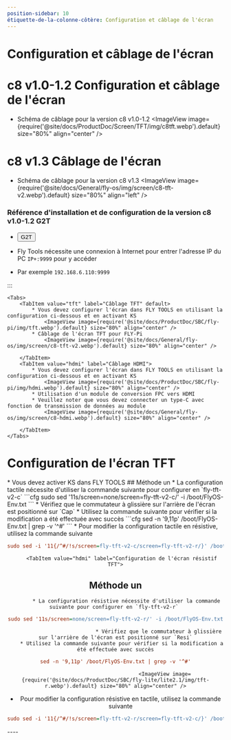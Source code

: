 ```yaml
---
position-sidebar: 10
étiquette-de-la-colonne-côtère: Configuration et câblage de l'écran
---
```


# Configuration et câblage de l'écran

# c8 v1.0-1.2 Configuration et câblage de l'écran

* Schéma de câblage pour la version c8 v1.0-1.2
<ImageView image={require('@site/docs/ProductDoc/Screen/TFT/img/c8tft.webp').default} size="80%" align="center" />

# c8 v1.3 Câblage de l'écran

* Schéma de câblage pour la version c8 v1.3
<ImageView image={require('@site/docs/General/fly-os/img/screen/c8-tft-v2.webp').default} size="80%" align="left" />

### Référence d'installation et de configuration de la version c8 v1.0-1.2 G2T
* <Button variant="contained" disableElevation href="/docs\ProductDoc\ExtensionBoard\fly-g2t\rpi">G2T</Button>

* Fly Tools nécessite une connexion à Internet pour entrer l'adresse IP du PC `IP+:9999` pour y accéder
* Par exemple `192.168.6.110:9999`

:::

    <Tabs>
        <TabItem value="tft" label="Câblage TFT" default>
            * Vous devez configurer l'écran dans FLY TOOLS en utilisant la configuration ci-dessous et en activant KS
                <ImageView image={require('@site/docs/ProductDoc/SBC/fly-pi/img/tft.webp').default} size="80%" align="center" />
            * Câblage de l'écran TFT pour FLY-Pi
                <ImageView image={require('@site/docs/General/fly-os/img/screen/c8-tft-v2.webp').default} size="80%" align="center" />

        </TabItem>
        <TabItem value="hdmi" label="Câblage HDMI">
            * Vous devez configurer l'écran dans FLY TOOLS en utilisant la configuration ci-dessous et en activant KS
                <ImageView image={require('@site/docs/ProductDoc/SBC/fly-pi/img/hdmi.webp').default} size="80%" align="center" />               
            * Utilisation d'un module de conversion FPC vers HDMI
            * Veuillez noter que vous devez connecter un type-C avec fonction de transmission de données au module
                <ImageView image={require('@site/docs/General/fly-os/img/screen/c8-hdmi.webp').default} size="80%" align="center" />

        </TabItem>
    </Tabs>

# Configuration de l'écran TFT

<Tabs>
    <TabItem value="tft" label="Écran TFT" default>
        * Vous devez activer KS dans FLY TOOLS
            <ImageView image={require('@site/docs/ProductDoc/SBC/fly-lite/lite2.1/img/ks.webp').default} size="80%" align="center" />
        <Tabs>
    <TabItem value="tft" label="Configuration de l'écran tactile TFT" default>
## Méthode un    
         * La configuration tactile nécessite d'utiliser la commande suivante pour configurer en `fly-tft-v2-c`
```cfg
sudo sed '11s/screen=none/screen=fly-tft-v2-c/' -i /boot/FlyOS-Env.txt
```
         * Vérifiez que le commutateur à glissière sur l'arrière de l'écran est positionné sur `Cap`
    * Utilisez la commande suivante pour vérifier si la modification a été effectuée avec succès
```cfg
sed -n '9,11p' /boot/FlyOS-Env.txt | grep -v '^#'
```
        <ImageView image={require('@site/docs/ProductDoc/SBC/fly-lite/lite2.1/img/tft-c.webp').default} size="80%" align="center" />
 * Pour modifier la configuration tactile en résistive, utilisez la commande suivante

```cfg
sudo sed -i '11{/^#/!s/screen=fly-tft-v2-c/screen=fly-tft-v2-r/}' /boot/FlyOS-Env.txt
``` 
</TabItem>

        <TabItem value="hdmi" label="Configuration de l'écran résistif TFT">
## Méthode un        
           * La configuration résistive nécessite d'utiliser la commande suivante pour configurer en `fly-tft-v2-r` 
```cfg
sudo sed '11s/screen=none/screen=fly-tft-v2-r/' -i /boot/FlyOS-Env.txt
```
                                * Vérifiez que le commutateur à glissière sur l'arrière de l'écran est positionné sur `Resi`
        * Utilisez la commande suivante pour vérifier si la modification a été effectuée avec succès
```cfg
sed -n '9,11p' /boot/FlyOS-Env.txt | grep -v '^#'
```
                                    <ImageView image={require('@site/docs/ProductDoc/SBC/fly-lite/lite2.1/img/tft-r.webp').default} size="80%" align="center" />
 * Pour modifier la configuration résistive en tactile, utilisez la commande suivante

```cfg
sudo sed -i '11{/^#/!s/screen=fly-tft-v2-r/screen=fly-tft-v2-c/}' /boot/FlyOS-Env.txt
```
</TabItem>
</Tabs>    
</TabItem>
</Tabs>
    ----